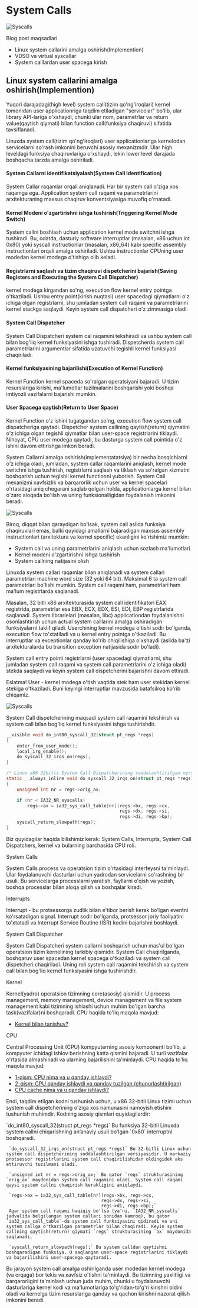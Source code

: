 
# System Calls

![Syscalls](/images/article/syscalls/2.jpg)


<Callout type="info" emoji="">
Blog post maqsadlari

* Linux system callarini amalga oshirish(Implemention)
* VDSO va virtual syscallar
* System calllardan user spacega kirish
</Callout>


## Linux system callarini amalga oshirish(Implemention)

Yuqori darajadagi(high level) system call(tizim qo'ng'iroqlari) kernel tomonidan user applicationriga taqdim etiladigan "servicelar" bo'lib, ular library API-lariga o'xshaydi, chunki ular nom, parametrlar va return value(qaytish qiymati) bilan function call(funksiya chaqiruvi) sifatida tavsiflanadi.

Linuxda system call(tizim qo'ng'iroqlari)  user applicationlariga kernelodan servicelarni so'rash imkonini beruvchi asosiy mexanizmdir. Ular high leveldagi funksiya chaqiruvlariga o'xshaydi, lekin lower level darajada boshqacha tarzda amalga oshiriladi.

#### System Callarni identifikatsiyalash(System Call Identification)

System Callar raqamlar orqali aniqlanadi. Har bir system call o'ziga xos raqamga ega. Application system call raqami va parametrlarini arxitekturaning maxsus chaqiruv konventsiyasiga muvofiq o'rnatadi.

#### Kernel Modeni o'zgartirishni ishga tushirish(Triggering Kernel Mode Switch)

System callni boshlash uchun application kernel mode switchni ishga tushiradi. Bu, odatda, dasturiy software interruptlar (masalan, x86 uchun int 0x80) yoki syscall instructionlar (masalan, x86_64) kabi specific assembly instructionlari orqali amalga oshiriladi. Ushbu instructionlar CPUning user modedan kernel modega o'tishiga olib keladi.

#### Registrlarni saqlash va tizim chaqiruvi dispetcherini bajarish(Saving Registers and Executing the System Call Dispatcher)

kernel modega kirgandan so'ng, execution flow  kernel entry pointga o'tkaziladi. Ushbu entry point(kirish nuqtasi) user spacedagi qiymatlarni o'z ichiga olgan registrlarni, shu jumladan system call raqami va parametrlarini kernel stackga saqlaydi. Keyin system call dispatcheri o'z zimmasiga oladi.

#### System Call Dispatcher

System Call Dispatcheri system cal raqamini tekshiradi va ushbu system call bilan bog'liq kernel funksiyasini ishga tushiradi. Dispetcherda system call parametrlarini argumentlar sifatida uzatuvchi tegishli kernel funksiyasi chaqiriladi.

#### Kernel funksiyasining bajarilishi(Execution of Kernel Function)

Kernel Function kernel spaceda so'ralgan operatsiyani bajaradi. U tizim resurslariga kirishi, ma'lumotlar tuzilmalarini boshqarishi yoki boshqa imtiyozli vazifalarni bajarishi mumkin.

#### User Spacega qaytish(Return to User Space)

Kernel Function o'z ishini tugatgandan so'ng, execution flow system call dispatcheriga qaytadi. Dispetcher system callining qaytish(return) qiymatini o'z ichiga olgan tegishli qiymatlar bilan user-space registrlarini tiklaydi. Nihoyat, CPU user modega qaytadi, bu dasturga system call pointida o'z ishini davom ettirishga imkon beradi.

System Callarni amalga oshirish(implementatatsiya) bir necha bosqichlarni o'z ichiga oladi, jumladan, system callar raqamlarini aniqlash, kernel mode switchni ishga tushirish, registrlarni saqlash va tiklash va so'ralgan xizmatni boshqarish uchun tegishli kernel functionni yuborish. System Call mexanizmi xavfsizlik va barqarorlik uchun user va kernel spacelari o'rtasidagi aniq chegarani saqlab qolgan holda, applicationlarga kernel bilan o'zaro aloqada bo'lish va uning funksionalligidan foydalanish imkonini beradi.

![Syscalls](/images/article/syscalls/2.png)

Biroq, diqqat bilan qaraydigan bo'lsak, system call aslida funksiya chaqiruvlari emas, balki quyidagi amallarni bajaradigan maxsus assembly instructionlari (arxitektura va kernel specific) ekanligini ko'rishimiz mumkin:

* System call va uning parametrlarini aniqlash uchun sozlash ma'lumotlari
* Kernel modeni o'zgartirishni ishga tushirish
* System callning natijasini olish

Linuxda system callari raqamlar bilan aniqlanadi va system callari parametrlari machine word size (32 yoki 64 bit). Maksimal 6 ta system call parametrlari bo'lishi mumkin. System call raqami ham, parametrlari ham ma'lum registrlarda saqlanadi.

Masalan, 32 bitli x86 arxitekturasida system call identifikatori EAX registrida, parametrlar esa EBX, ECX, EDX, ESI, EDI, EBP registrlarida saqlanadi. System librarielari (masalan, libc) applicationdan foydalanishni osonlashtirish uchun actual system calllarini amalga oshiradigan funksiyalarni taklif qiladi. Userchining kernel modega o'tishi sodir bo'lganda, execution flow to'xtatiladi va u kernel entry pointga o'tkaziladi. Bu interruptlar va exceptionlar qanday ko'rib chiqilishiga o'xshaydi (aslida ba'zi arxitekturalarda bu transition exception natijasida sodir bo'ladi).

System call entry pointi registrlarni (user spacedagi qiymatlarni, shu jumladan system call raqami va system call parametrlarini o'z ichiga oladi) stekda saqlaydi va keyin system call dispetcherini bajarishni davom ettiradi.

<Callout type="info" emoji="">
Eslatma!
User - kernel modega o'tish vaqtida stek ham user stekidan kernel stekiga o'tkaziladi. Buni keyingi   interruptlar mavzusida batafsilroq ko'rib chiqamiz.
</Callout>

![Syscalls](/images/article/syscalls/3.png)

System Call dispetcherining maqsadi system call raqamini tekshirish va system call bilan bog'liq kernel funksiyasini ishga tushirishdir.

```c
__visible void do_int80_syscall_32(struct pt_regs *regs)
{
    enter_from_user_mode();
    local_irq_enable();
    do_syscall_32_irqs_on(regs);
}

/* Linux x86 32bitli System Call Dispatcherining soddalashtirilgan versiyasi */
static __always_inline void do_syscall_32_irqs_on(struct pt_regs *regs)
{
    unsigned int nr = regs->orig_ax;

    if (nr < IA32_NR_syscalls)
        regs->ax = ia32_sys_call_table[nr](regs->bx, regs->cx,
                                           regs->dx, regs->si,
                                           regs->di, regs->bp);
    syscall_return_slowpath(regs);
}
```

Biz quyidagilar haqida bilishimiz kerak: System Calls, Interrupts, System Call Dispatchers, kernel va bularning barchasida CPU roli.

System Calls

System Calls process va operatsion tizim o'rtasidagi interfeysni ta'minlaydi. Ular foydalanuvchi dasturlari uchun yadrodan servicelarni so'rashning bir usuli. Bu servicelarga processlarni yaratish, fayllarni o'qish va yozish, boshqa processlar bilan aloqa qilish va boshqalar kiradi.

Interrupts

Interrupt - bu protsessorga zudlik bilan e'tibor berish kerak bo'lgan eventni ko'rsatadigan signal. Interrupt sodir bo'lganda, protsessor joriy faoliyatini to'xtatadi va Interrupt Service Routine (ISR) kodini bajarishni boshlaydi.

System Call Dispatcher

System Call Dispatcheri system callarni boshqarish uchun mas'ul bo'lgan operatsion tizim kernelining tarkibiy qismidir. System Call chaqirilganda, boshqaruv user spacedan kernel spacega o'tkaziladi va system call dispetcheri chaqiriladi. Uning roli system call raqamini tekshirish va system call bilan bog'liq kernel funksiyasini ishga tushirishdir.

Kernel

Kernel(yadro) operatsion tizimning core(asosiy) qismidir. U process management, memory management, device management va file system management kabi tizimning ishlashi uchun muhim bo'lgan barcha task(vazifalar)ni boshqaradi.
CPU haqida to'liq maqola mavjud:
* [Kernel bilan tanishuv?](https://ismoilovdev.uz/uz/guide/kernel.html)

CPU

Central Processing Unit (CPU) kompyuterning asosiy komponenti bo'lib, u kompyuter ichidagi ishlov berishning katta qismini bajaradi. U turli vazifalar o'rtasida almashinadi va ularning bajarilishini ta'minlaydi.
CPU haqida to'liq maqola mavjud:

* [1-qism: CPU nima va u qanday ishlaydi?](https://ismoilovdev.uz/uz/guide/cpu.html)
* [2-qism: CPU qanday ishlaydi va qanday tuzilgan (chuqurlashtirilgan)](https://ismoilovdev.uz/uz/guide/cpu_2.html)
* [CPU cache nima va u qanday ishlaydi?](https://ismoilovdev.uz/uz/guide/cpu_cache.html)

Endi, taqdim etilgan kodni tushunish uchun, u x86 32-bitli Linux tizimi uchun system call dispetcherining o'ziga xos namunasini namoyish etishini tushunish muhimdir. Kodning asosiy qismlari quyidagilardir:

<Callout type="info" emoji="">
     `do_int80_syscall_32(struct pt_regs *regs)` Bu funksiya 32-bitli Linuxda system callni chiqarishning anʼanaviy usuli boʻlgan `0x80` interruptni boshqaradi.

     `do_syscall_32_irqs_on(struct pt_regs *regs)` Bu 32-bitli Linux uchun system call dispetcherining soddalashtirilgan versiyasidir. U markaziy protsessor registrlarini system call chaqirilishidan oldingidek aks ettiruvchi tuzilmani oladi.

     `unsigned int nr = regs->orig_ax;` Bu qator `regs` strukturasining `orig_ax` maydonidan system call raqamini oladi. System call raqami qaysi system callni chaqirish kerakligini aniqlaydi.

     `regs->ax = ia32_sys_call_table[nr](regs->bx, regs->cx,
                                        regs->dx, regs->si,
                                        regs->di, regs->bp);`
     Agar system call raqami haqiqiy bo'lsa (ya'ni, `IA32_NR_syscalls` jadvalida belgilangan system callari sonidan kamroq), bu qator `ia32_sys_call_table`-da system call funksiyasini qidiradi va uni system callga o'tkazilgan parametrlar bilan chaqiradi. Keyin system callning qaytish(return) qiymati `regs` strukturasining `ax` maydonida saqlanadi.

     `syscall_return_slowpath(regs);` Bu system calldan qaytishni boshqaradigan funksiya. U saqlangan user-space registrlarini tiklaydi va bajarilishini user-spacega qaytaradi.
</Callout>


Bu jarayon system call amalga oshirilganda user modedan kernel modega (va orqaga) bor tekis va xavfsiz o'tishni ta'minlaydi. Bu tizimning yaxlitligi va barqarorligini ta'minlash uchun juda muhim, chunki u foydalanuvchi dasturlariga kernel kodi va ma'lumotlariga to'g'ridan-to'g'ri kirishni oldini oladi va kernelga tizim resurslariga qanday va qachon kirishni nazorat qilish imkonini beradi.
